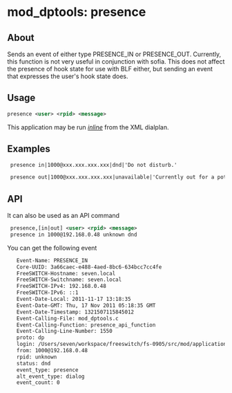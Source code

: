 
# mod_dptools: presence 

 

## About

Sends an event of either type PRESENCE\_IN or PRESENCE\_OUT. Currently, this function is not very useful in conjunction with sofia. This does not affect the presence of hook state for use with BLF either, but sending an event that expresses the user's hook state does.

## Usage

```xml
presence <user> <rpid> <message> 
```

This application may be run _[inline](https://wiki.freeswitch.org/wiki/Dialplan%5FXML#Inline%5FActions "Dialplan XML")_ from the XML dialplan.

## Examples

```xml
 presence in|1000@xxx.xxx.xxx.xxx|dnd|'Do not disturb.'
```

```xml
 presence out|1000@xxx.xxx.xxx.xxx|unavailable|'Currently out for a pot of hot coffee.'
```

## API

It can also be used as an API command

```xml
 presence,[in|out] <user> <rpid> <message>
 presence in 1000@192.168.0.48 unknown dnd
```

You can get the following event

```xml
   Event-Name: PRESENCE_IN
   Core-UUID: 3a66caec-e488-4aed-8bc6-634bcc7cc4fe
   FreeSWITCH-Hostname: seven.local
   FreeSWITCH-Switchname: seven.local
   FreeSWITCH-IPv4: 192.168.0.48
   FreeSWITCH-IPv6: ::1
   Event-Date-Local: 2011-11-17 13:18:35
   Event-Date-GMT: Thu, 17 Nov 2011 05:18:35 GMT
   Event-Date-Timestamp: 1321507115845012
   Event-Calling-File: mod_dptools.c
   Event-Calling-Function: presence_api_function
   Event-Calling-Line-Number: 1550
   proto: dp
   login: /Users/seven/workspace/freeswitch/fs-0905/src/mod/applications/mod_dptools/mod_dptools.c
   from: 1000@192.168.0.48
   rpid: unknown
   status: dnd
   event_type: presence
   alt_event_type: dialog
   event_count: 0
```


